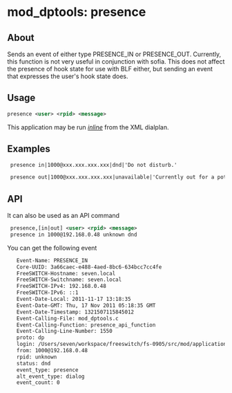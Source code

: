 
# mod_dptools: presence 

 

## About

Sends an event of either type PRESENCE\_IN or PRESENCE\_OUT. Currently, this function is not very useful in conjunction with sofia. This does not affect the presence of hook state for use with BLF either, but sending an event that expresses the user's hook state does.

## Usage

```xml
presence <user> <rpid> <message> 
```

This application may be run _[inline](https://wiki.freeswitch.org/wiki/Dialplan%5FXML#Inline%5FActions "Dialplan XML")_ from the XML dialplan.

## Examples

```xml
 presence in|1000@xxx.xxx.xxx.xxx|dnd|'Do not disturb.'
```

```xml
 presence out|1000@xxx.xxx.xxx.xxx|unavailable|'Currently out for a pot of hot coffee.'
```

## API

It can also be used as an API command

```xml
 presence,[in|out] <user> <rpid> <message>
 presence in 1000@192.168.0.48 unknown dnd
```

You can get the following event

```xml
   Event-Name: PRESENCE_IN
   Core-UUID: 3a66caec-e488-4aed-8bc6-634bcc7cc4fe
   FreeSWITCH-Hostname: seven.local
   FreeSWITCH-Switchname: seven.local
   FreeSWITCH-IPv4: 192.168.0.48
   FreeSWITCH-IPv6: ::1
   Event-Date-Local: 2011-11-17 13:18:35
   Event-Date-GMT: Thu, 17 Nov 2011 05:18:35 GMT
   Event-Date-Timestamp: 1321507115845012
   Event-Calling-File: mod_dptools.c
   Event-Calling-Function: presence_api_function
   Event-Calling-Line-Number: 1550
   proto: dp
   login: /Users/seven/workspace/freeswitch/fs-0905/src/mod/applications/mod_dptools/mod_dptools.c
   from: 1000@192.168.0.48
   rpid: unknown
   status: dnd
   event_type: presence
   alt_event_type: dialog
   event_count: 0
```


